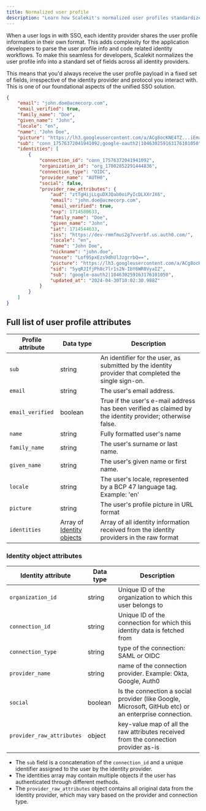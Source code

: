```yaml
---
title: Normalized user profile
description: "Learn how Scalekit's normalized user profiles standardize identity data across providers, streamlining single sign-on (SSO) integration and user management."
---
```



When a user logs in with SSO, each identity provider shares the user profile information in their own format. This adds
complexity for the application developers to parse the user profile info and code related identity workflows. To make
this seamless for developers, Scalekit normalizes the user profile info into a standard set of fields across all
identity providers.

This means that you'd always receive the user profile payload in a fixed set of fields, irrespective of the identity
provider and protocol you interact with. This is one of our foundational aspects of the unified SSO solution.

```json title="Sample normalized user profile"
{
    "email": "john.doe@acmecorp.com",
    "email_verified": true,
    "family_name": "Doe",
    "given_name": "John",
    "locale": "en",
    "name": "John Doe",
    "picture": "https://lh3.googleusercontent.com/a/ACg8ocKNE4TZ...iEma17URCEf=s96-c",
    "sub": "conn_17576372041941092;google-oauth2|104630259163176101050",
    "identities": [
        {
            "connection_id": "conn_17576372041941092",
            "organization_id": "org_17002852291444836",
            "connection_type": "OIDC",
            "provider_name": "AUTH0",
            "social": false,
            "provider_raw_attributes": {
                "aud": "ztTgHijLLguDXJQab0oiPyIcDLXXrJX6",
                "email": "john.doe@acmecorp.com",
                "email_verified": true,
                "exp": 1714580633,
                "family_name": "Doe",
                "given_name": "John",
                "iat": 1714544633,
                "iss": "https://dev-rmmfmus2g7vverbf.us.auth0.com/",
                "locale": "en",
                "name": "John Doe",
                "nickname": "john.doe",
                "nonce": "Lof9SpxEzs9dhUlJzgrrbQ==",
                "picture": "https://lh3.googleusercontent.com/a/ACg8ocKNE4T...17URCEf=s96-c",
                "sid": "5yqRJIfjPh8c7lr1s2N-IbY6WR8VyaIZ",
                "sub": "google-oauth2|104630259163176101050",
                "updated_at": "2024-04-30T10:02:30.988Z"
            }
        }
    ]
}
```

## Full list of user profile attributes

| Profile attribute | Data type | Description |
|------------------|-----------|-------------|
| `sub` | string | An identifier for the user, as submitted by the identity provider that completed the single sign-on. |
| `email` | string | The user's email address. |
| `email_verified` | boolean | True if the user's e-mail address has been verified as claimed by the identity provider; otherwise false. |
| `name` | string | Fully formatted user's name |
| `family_name` | string | The user's surname or last name. |
| `given_name` | string | The user's given name or first name. |
| `locale` | string | The user's locale, represented by a BCP 47 language tag. Example: 'en' |
| `picture` | string | The user's profile picture in URL format |
| `identities` | Array of [Identity objects](#identity-object-attributes) | Array of all identity information received from the identity providers in the raw format |

### Identity object attributes

| Identity attribute | Data type | Description |
|-------------------|-----------|-------------|
| `organization_id` | string | Unique ID of the organization to which this user belongs to |
| `connection_id` | string | Unique ID of the connection for which this identity data is fetched from |
| `connection_type` | string | type of the connection: SAML or OIDC |
| `provider_name` | string | name of the connection provider. Example: Okta, Google, Auth0 |
| `social` | boolean | Is the connection a social provider (like Google, Microsoft, GitHub etc) or an enterprise connection. |
| `provider_raw_attributes` | object | key-value map of all the raw attributes received from the connection provider as-is |

<Aside type="note">

- The `sub` field is a concatenation of the `connection_id` and a unique identifier assigned to the user by the identity provider.
- The identities array may contain multiple objects if the user has authenticated through different methods.
- The `provider_raw_attributes` object contains all original data from the identity provider, which may vary based on the provider and connection type.

</Aside>
